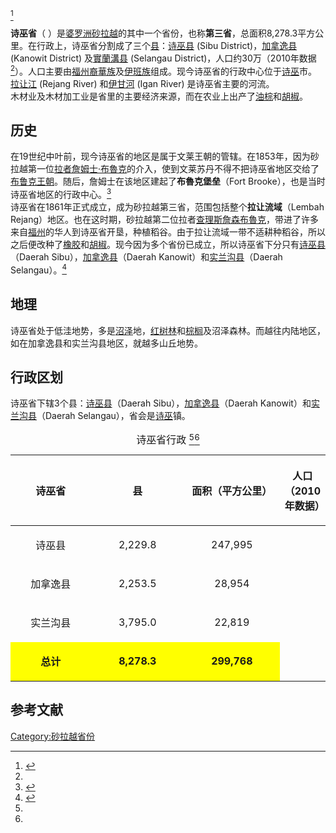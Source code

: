 {{noteTA|G1=melayu}}<ref>{{Cite news|url=http://www.business.com|title=Business.com: Expert Business Advice, Tips, and Resources|newspaper=business.com|accessdate=2018-05-21|archive-date=2015-08-24|archive-url=https://web.archive.org/web/20150824222151/http://www.business.com/|dead-url=yes}}</ref>{{Infobox Settlement
|name=诗巫省
|official_name=Bahagian Sibu
|image_blank_emblem = Flag of Sarawak.svg
|blank_emblem_type = 砂拉越省份
|image_map = Sarawaksibu.png
|mapsize=225px
|subdivision_type=国家
|subdivision_name=[[马来西亚|马来西亚]]
|subdivision_type1=州属
|subdivision_name1=[[砂拉越|砂拉越]]
|area_total_km2 = 8278.3
|population_total = 299768
|population_density_km2 = auto
|population_as_of = 2010<ref name="sibu">{{cite web   | title = Population and Housing Census of Malaysia 2010: Population Distribution and Basic Demographic Characteristics   | publisher = Department of Statistics, Malaysia   | date = 2010   | url = http://www.statistics.gov.my/portal/download_Population/files/census2010/Taburan_Penduduk_dan_Ciri-ciri_Asas_Demografi.pdf   | accessdate = 24 November 2011   | deadurl = yes   | archiveurl = https://web.archive.org/web/20121011081938/http://www.statistics.gov.my/portal/download_Population/files/census2010/Taburan_Penduduk_dan_Ciri-ciri_Asas_Demografi.pdf   | archivedate = 2012-10-11   }}</ref>
|blank1_name = 车俩号牌
|blank1_info = QS
|blank2_name = 族群
|blank2_info = [[华人|华人]] (40.26%), [[伊班族|伊班人]] (37.85%), [[马来人|马来人]] (8.89%), [[馬蘭諾族|馬蘭諾人]] (5.03%) 与 其他 (7.97%)
|seat_type =省会
|seat = [[诗巫|诗巫]]
|parts_type = 地方政府
|parts = [[诗巫市政会|诗巫市政会]] ''Sibu Municipal Council''<br> [[诗巫县议会|诗巫县议会]] ''Sibu District Council''<br> [[加拿逸县议会|加拿逸县议会]] ''Kanowit District Council''<br> [[實蘭溝县议会|實蘭溝县议会]] ''Selangau District Council''
|website=[http://www.residensibu.sarawak.gov.my/ Sibu Division Resident's Office]
}}

'''诗巫省'''（''{{lang-en|Sibu Division}} {{lang-ms|Bahagian Sibu}}''）是[[婆罗洲|婆罗洲]][[砂拉越|砂拉越]]的其中一个省份，也称'''第三省'''，总面积8,278.3平方公里。在行政上，诗巫省分割成了三个[[县|县]]：[[诗巫县|诗巫县]] (Sibu District)，[[加拿逸县|加拿逸县]] (Kanowit District) 及[[實蘭溝县|實蘭溝县]] (Selangau District)，人口约30万（2010年数据<ref name="sibu"/>）。人口主要由[[福州人|福州裔]][[馬來西亞華人|華族]]及[[伊班族|伊班族]]组成。现今诗巫省的行政中心位于[[诗巫|诗巫]]市。<br />
[[拉让江|拉让江]] (Rejang River) 和[[伊甘河|伊甘河]] (Igan River) 是诗巫省主要的河流。<br />
木材业及木材加工业是省里的主要经济来源，而在农业上出产了[[油棕|油棕]]和[[胡椒|胡椒]]。

== 历史 ==
在19世纪中叶前，现今诗巫省的地区是属于文莱王朝的管辖。在1853年，因为砂拉越第一位[[拉者|拉者]][[詹姆士·布魯克|詹姆士·布魯克]]的介入，使到文莱苏丹不得不把诗巫省地区交给了[[布鲁克王朝|布鲁克王朝]]。随后，詹姆士在该地区建起了'''布魯克堡垒'''（Fort Brooke），也是当时诗巫省地区的行政中心。<ref>{{cite web| title =诗巫省介绍| publisher =诗巫县公署| date =2011-10-13| url =http://www.sibudo.sarawak.gov.my/page.php?id=27| accessdate =2011年12月24日| deadurl =yes| archiveurl =https://web.archive.org/web/20120103154616/http://www.sibudo.sarawak.gov.my/page.php?id=27| archivedate =2012年1月3日}}</ref><br />
诗巫省在1861年正式成立，成为砂拉越第三省，范围包括整个'''拉让流域'''（Lembah Rejang）地区。也在这时期，砂拉越第二位拉者[[查理斯詹森布魯克|查理斯詹森布魯克]]，带进了许多来自[[福州|福州]]的华人到诗巫省开垦，种植稻谷。由于拉让流域一带不适耕种稻谷，所以之后便改种了[[橡胶|橡胶]]和[[胡椒|胡椒]]。现今因为多个省份已成立，所以诗巫省下分只有[[诗巫县|诗巫县]]（Daerah Sibu），[[加拿逸县|加拿逸县]]（Daerah Kanowit）和[[实兰沟县|实兰沟县]]（Daerah Selangau）。<ref name="sibu1">{{cite web| title =诗巫省历史| publisher =诗巫省公署| date =2011-11-16| url =http://www.residensibu.sarawak.gov.my/page.php?id=45&menu_id=0&sub_id=68| accessdate =2011年12月24日| deadurl =yes| archiveurl =https://web.archive.org/web/20120318030938/http://www.residensibu.sarawak.gov.my/page.php?id=45&menu_id=0&sub_id=68| archivedate =2012年3月18日}}</ref>

== 地理 ==
诗巫省处于低洼地势，多是[[沼泽|沼泽]]地，[[红树林|红树林]]和[[棕榈|棕榈]]及沼泽森林。而越往内陆地区，如在加拿逸县和实兰沟县地区，就越多山丘地势。

== 行政区划 ==
诗巫省下辖3个县：[[诗巫县|诗巫县]]（Daerah Sibu），[[加拿逸县|加拿逸县]]（Daerah Kanowit）和[[实兰沟县|实兰沟县]]（Daerah Selangau），省会是[[诗巫|诗巫]]镇。

{| class="wikitable" align="center"
 |+ 诗巫省行政 
<ref name="sibu1"/><ref name="sibu"/>
|-
! rowspan="5" align="center" height="35"| 诗巫省
! colspan="1" align="center" height="35"| 县                    
! colspan="1" align="center" height="35"| 面积（平方公里）
! colspan="1" align="center" height="35"| 人口（2010年数据）
|-
| width="200" align="center" height="30" | 诗巫县
| width="200" align="center" height="30" | 2,229.8
| width="200" align="center" height="30" | 247,995
|-
| width="200" align="center" height="30" | 加拿逸县
| width="200" align="center" height="30" | 2,253.5
| width="200" align="center" height="30" | 28,954
|-
| width="200" align="center" height="30" | 实兰沟县
| width="200" align="center" height="30" | 3,795.0
| width="200" align="center" height="30" | 22,819
|-
| style="background:yellow" colspan="1" align="center" height="35"| '''总计'''
| style="background:yellow" colspan="1" align="center" height="35"| '''8,278.3'''
| style="background:yellow" colspan="1" align="center" height="35"| '''299,768'''
|}

==参考文献==
{{reflist}}

{{砂拉越}}
[[Category:砂拉越省份|Category:砂拉越省份]]